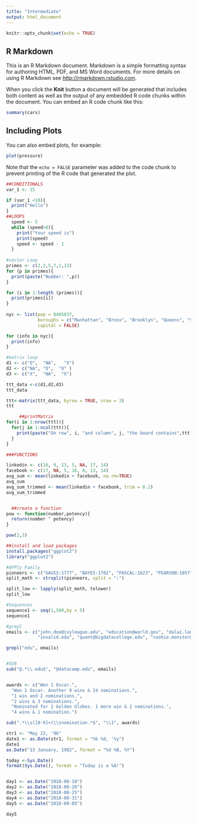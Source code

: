 ```yaml
---
title: "Intermediate"
output: html_document
---
```


```r
knitr::opts_chunk$set(echo = TRUE)
```

## R Markdown

This is an R Markdown document. Markdown is a simple formatting syntax for authoring HTML, PDF, and MS Word documents. For more details on using R Markdown see <http://rmarkdown.rstudio.com>.

When you click the **Knit** button a document will be generated that includes both content as well as the output of any embedded R code chunks within the document. You can embed an R code chunk like this:

```r
summary(cars)
```

## Including Plots

You can also embed plots, for example:

```r
plot(pressure)
```

Note that the `echo = FALSE` parameter was added to the code chunk to prevent printing of the R code that generated the plot.

```r
##CONDITIONALS
var_1 <- 15

if (var_1 <18){
  print("Hello")
}
##LOOPS 
  speed <- 5
  while (speed>0){
    print("Your speed is")
    print(speed)
    speed <- speed - 1
  }
  
#vector Loop
primes <- c(2,3,5,7,1,13)
for (p in primes){
  print(paste("Number: ",p))
}

for (i in 1:length (primes)){
  print(primes[i])
}
  
nyc <- list(pop = 8405837, 
            boroughs = c("Manhattan", "Bronx", "Brooklyn", "Queens", "Staten Island"), 
            capital = FALSE)

for (info in nyc){
  print(info)
}

#matrix loop
d1 <- c("O",  "NA",   "X")
d2 <- c("NA", "O",  "O" )
d3 <- c("X",  "NA",  "X")

ttt_data <-c(d1,d2,d3)
ttt_data

ttt<-matrix(ttt_data, byrow = TRUE, nrow = 3)
ttt

     ##printMatrix
for(i in 1:nrow(ttt)){
  for(j in 1:ncol(ttt)){
    print(paste("On row", i, "and column", j, "the board contains",ttt[i,j]))
  }
}

###FUNCTIONS

linkedin <- c(16, 9, 13, 5, NA, 17, 14)
facebook <- c(17, NA, 5, 16, 8, 13, 14)
avg_sum <- mean(linkedin + facebook, na.rm=TRUE)
avg_sum
avg_sum_trimmed <- mean(linkedin + facebook, trim = 0.2)
avg_sum_trimmed


  ##create a function
pow <- function(number,potency){
  return(number ^ potency)
}

pow(2,3) 

##install and load packages
install.packages("ggplot2")
library("ggplot2")

```

```r
#APPly Family
pioneers <- c("GAUSS:1777", "BAYES:1702", "PASCAL:1623", "PEARSON:1857")
split_math <- strsplit(pioneers, split = ":")

split_low <- lapply(split_math, tolower)
split_low

#Sequences
sequence1 <- seq(1,500,by = 5)
sequence1

#grepl
emails <- c("john.doe@ivyleague.edu", "education@world.gov", "dalai.lama@peace.org",
            "invalid.edu", "quant@bigdatacollege.edu", "cookie.monster@sesame.tv")

grepl("edu", emails)


#SUB
sub("@.*\\.edu$", "@datacamp.edu", emails)


awards <- c("Won 1 Oscar.",
  "Won 1 Oscar. Another 9 wins & 24 nominations.",
  "1 win and 2 nominations.",
  "2 wins & 3 nominations.",
  "Nominated for 2 Golden Globes. 1 more win & 2 nominations.",
  "4 wins & 1 nomination.")

sub(".*\\s([0-9]+)\\snomination.*$", "\\1", awards)

str1 <- "May 23, '96"
date1 <- as.Date(str1, format = "%b %d, '%y")
date1
as.Date("13 January, 1982", format = "%d %B, %Y")

today <-Sys.Date()
format(Sys.Date(), format = "Today is a %A!")


day1 <- as.Date("2018-08-18")
day2 <- as.Date("2018-08-20")
day3 <- as.Date("2018-08-25")
day4 <- as.Date("2018-08-31")
day5 <- as.Date("2018-09-05")

day5

```

